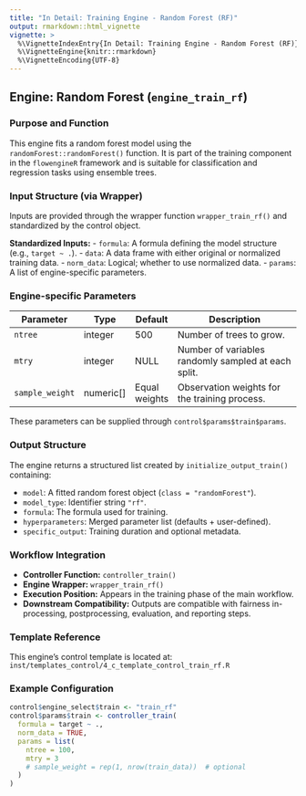 ```yaml
---
title: "In Detail: Training Engine - Random Forest (RF)"
output: rmarkdown::html_vignette
vignette: >
  %\VignetteIndexEntry{In Detail: Training Engine - Random Forest (RF)}
  %\VignetteEngine{knitr::rmarkdown}
  %\VignetteEncoding{UTF-8}
---
```


## Engine: Random Forest (`engine_train_rf`)

### Purpose and Function
This engine fits a random forest model using the `randomForest::randomForest()` function. It is part of the training component in the `flowengineR` framework and is suitable for classification and regression tasks using ensemble trees.

### Input Structure (via Wrapper)
Inputs are provided through the wrapper function `wrapper_train_rf()` and standardized by the control object.

**Standardized Inputs:**
- `formula`: A formula defining the model structure (e.g., `target ~ .`).
- `data`: A data frame with either original or normalized training data.
- `norm_data`: Logical; whether to use normalized data.
- `params`: A list of engine-specific parameters.

### Engine-specific Parameters

| Parameter       | Type         | Default        | Description                                                    |
|----------------|--------------|----------------|----------------------------------------------------------------|
| `ntree`         | integer      | 500            | Number of trees to grow.                                       |
| `mtry`          | integer      | NULL           | Number of variables randomly sampled at each split.            |
| `sample_weight` | numeric[]    | Equal weights  | Observation weights for the training process.                  |

These parameters can be supplied through `control$params$train$params`.

### Output Structure

The engine returns a structured list created by `initialize_output_train()` containing:

- `model`: A fitted random forest object (`class = "randomForest"`).
- `model_type`: Identifier string `"rf"`.
- `formula`: The formula used for training.
- `hyperparameters`: Merged parameter list (defaults + user-defined).
- `specific_output`: Training duration and optional metadata.

### Workflow Integration

- **Controller Function:** `controller_train()`
- **Engine Wrapper:** `wrapper_train_rf()`
- **Execution Position:** Appears in the training phase of the main workflow.
- **Downstream Compatibility:** Outputs are compatible with fairness in-processing, postprocessing, evaluation, and reporting steps.

### Template Reference

This engine's control template is located at:
`inst/templates_control/4_c_template_control_train_rf.R`

### Example Configuration
```r
control$engine_select$train <- "train_rf"
control$params$train <- controller_train(
  formula = target ~ .,
  norm_data = TRUE,
  params = list(
    ntree = 100,
    mtry = 3
    # sample_weight = rep(1, nrow(train_data))  # optional
  )
)
```
